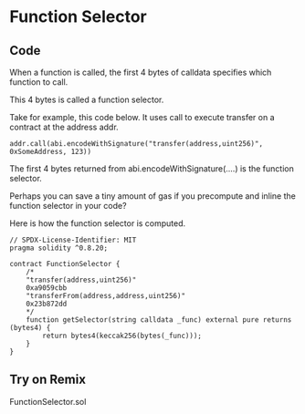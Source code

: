 # Function Selector

## Code

When a function is called, the first 4 bytes of calldata specifies which function to call.

This 4 bytes is called a function selector.

Take for example, this code below. It uses call to execute transfer on a contract at the address addr.

```solidity copy
addr.call(abi.encodeWithSignature("transfer(address,uint256)", 0xSomeAddress, 123))
```

The first 4 bytes returned from abi.encodeWithSignature(....) is the function selector.

Perhaps you can save a tiny amount of gas if you precompute and inline the function selector in your code?

Here is how the function selector is computed.

```solidity filename="FunctionSelector.sol" {2} copy
// SPDX-License-Identifier: MIT
pragma solidity ^0.8.20;

contract FunctionSelector {
    /*
    "transfer(address,uint256)"
    0xa9059cbb
    "transferFrom(address,address,uint256)"
    0x23b872dd
    */
    function getSelector(string calldata _func) external pure returns (bytes4) {
        return bytes4(keccak256(bytes(_func)));
    }
}
```

## Try on Remix
FunctionSelector.sol
